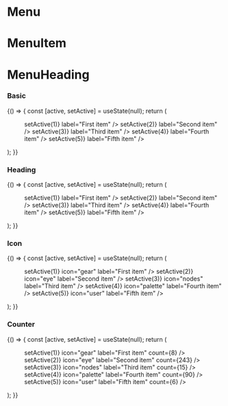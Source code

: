 
<Meta title="Components/Navigation/Menu" component={Menu} />

# Menu
<ArgsTable of={Menu} />

# MenuItem
<ArgsTable of={MenuItem} />

# MenuHeading
<ArgsTable of={MenuHeading} />

### Basic

<Canvas>
    <Story name="basic">
        {() => {
            const [active, setActive] = useState(null);
            return (
                <Menu>
                    <MenuItem
                        selected={active === 1}
                        onClick={() => setActive(1)}
                        label="First item"
                    />
                    <MenuItem
                        selected={active === 2}
                        onClick={() => setActive(2)}
                        label="Second item"
                    />
                    <MenuItem
                        selected={active === 3}
                        onClick={() => setActive(3)}
                        label="Third item"
                    />
                    <MenuItem
                        selected={active === 4}
                        onClick={() => setActive(4)}
                        label="Fourth item"
                    />
                    <MenuItem
                        selected={active === 5}
                        onClick={() => setActive(5)}
                        label="Fifth item"
                    />
                </Menu>
            );
        }}
    </Story>
</Canvas>

### Heading

<Canvas>
    <Story name="with heading">
        {() => {
            const [active, setActive] = useState(null);
            return (
                <Menu>
                    <MenuHeading label="Menu heading" />
                    <MenuItem
                        selected={active === 1}
                        onClick={() => setActive(1)}
                        label="First item"
                    />
                    <MenuItem
                        selected={active === 2}
                        onClick={() => setActive(2)}
                        label="Second item"
                    />
                    <MenuItem
                        selected={active === 3}
                        onClick={() => setActive(3)}
                        label="Third item"
                    />
                    <MenuItem
                        selected={active === 4}
                        onClick={() => setActive(4)}
                        label="Fourth item"
                    />
                    <MenuItem
                        selected={active === 5}
                        onClick={() => setActive(5)}
                        label="Fifth item"
                    />
                </Menu>
            );
        }}
    </Story>
</Canvas>

### Icon

<Canvas>
    <Story name="with icon">
        {() => {
            const [active, setActive] = useState(null);
            return (
                <Menu>
                    <MenuItem
                        selected={active === 1}
                        onClick={() => setActive(1)}
                        icon="gear"
                        label="First item"
                    />
                    <MenuItem
                        selected={active === 2}
                        onClick={() => setActive(2)}
                        icon="eye"
                        label="Second item"
                    />
                    <MenuItem
                        selected={active === 3}
                        onClick={() => setActive(3)}
                        icon="nodes"
                        label="Third item"
                    />
                    <MenuItem
                        selected={active === 4}
                        onClick={() => setActive(4)}
                        icon="palette"
                        label="Fourth item"
                    />
                    <MenuItem
                        selected={active === 5}
                        onClick={() => setActive(5)}
                        icon="user"
                        label="Fifth item"
                    />
                </Menu>
            );
        }}
    </Story>
</Canvas>

### Counter

<Canvas>
    <Story name="with counter">
        {() => {
            const [active, setActive] = useState(null);
            return (
                <Menu>
                    <MenuItem
                        selected={active === 1}
                        onClick={() => setActive(1)}
                        icon="gear"
                        label="First item"
                        count={8}
                    />
                    <MenuItem
                        selected={active === 2}
                        onClick={() => setActive(2)}
                        icon="eye"
                        label="Second item"
                        count={243}
                    />
                    <MenuItem
                        selected={active === 3}
                        onClick={() => setActive(3)}
                        icon="nodes"
                        label="Third item"
                        count={15}
                    />
                    <MenuItem
                        selected={active === 4}
                        onClick={() => setActive(4)}
                        icon="palette"
                        label="Fourth item"
                        count={90}
                    />
                    <MenuItem
                        selected={active === 5}
                        onClick={() => setActive(5)}
                        icon="user"
                        label="Fifth item"
                        count={6}
                    />
                </Menu>
            );
        }}
    </Story>
</Canvas>

